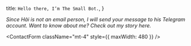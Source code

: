 
  title: `Hello there, I’m The Small Bot.`,
}


_Since Hải is not an email person, I will send your message to his Telegram account. Want to know about me? Check out my story here._

<ContactForm className="mt-4" style={{ maxWidth: 480 }} />
